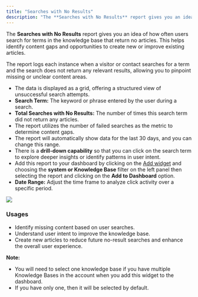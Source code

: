 ```yaml
---
title: "Searches with No Results"
description: "The **Searches with No Results** report gives you an idea of how often users search for terms in the knowledge base that return no articles. This help..."
---
```


The **Searches with No Results** report gives you an idea of how often users search for terms in the knowledge base that return no articles. This helps identify content gaps and opportunities to create new or improve existing articles.

The report logs each instance when a visitor or contact searches for a term and the search does not return any relevant results, allowing you to pinpoint missing or unclear content areas.

*   The data is displayed as a grid, offering a structured view of unsuccessful search attempts.
*   **Search Term:** The keyword or phrase entered by the user during a search.
*   **Total Searches with No Results:** The number of times this search term did not return any articles.
*   The report utilizes the number of failed searches as the metric to determine content gaps.
*   The report will automatically show data for the last 30 days, and you can change this range.
*   There is a **drill-down capability** so that you can click on the search term to explore deeper insights or identify patterns in user intent.
*   Add this report to your dashboard by clicking on the [Add widget](https://support.salesmate.io/hc/en-us/articles/360049849771-Manage-widgets-and-filters) and choosing the **system or Knowledge Base** filter on the left panel then selecting the report and clicking on the **Add to Dashboard** option.
*   **Date Range:** Adjust the time frame to analyze click activity over a specific period.

![](./images/mceclip0.png)
### Usages

*   Identify missing content based on user searches.
*   Understand user intent to improve the knowledge base.
*   Create new articles to reduce future no-result searches and enhance the overall user experience.

<Note>


**Note:**

*   You will need to select one knowledge base if you have multiple Knowledge Bases in the account when you add this widget to the dashboard.
*   If you have only one, then it will be selected by default.


</Note>